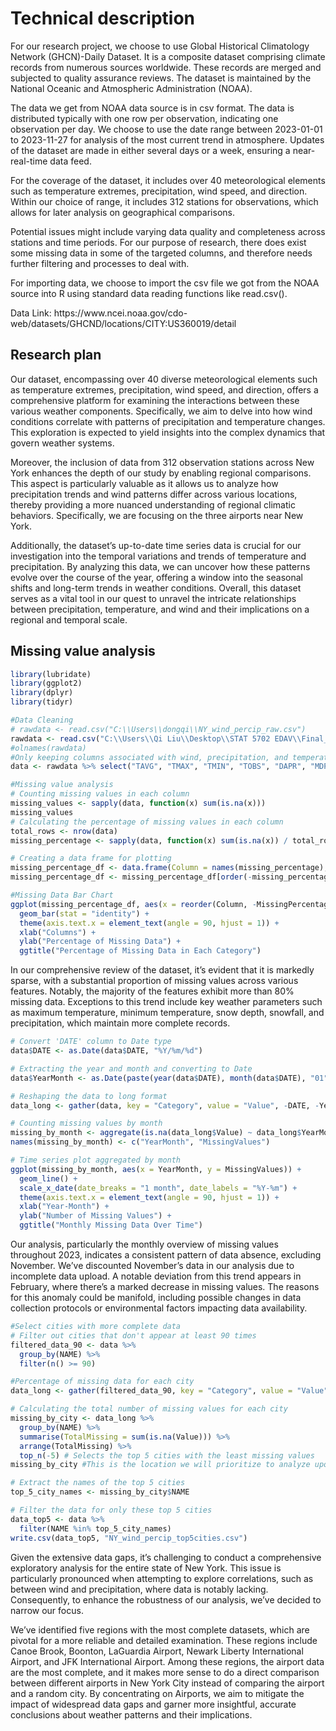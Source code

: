 # Technical description
For our research project, we choose to use Global Historical Climatology Network (GHCN)-Daily Dataset. It is a composite dataset comprising climate records from numerous sources worldwide. These records are merged and subjected to quality assurance reviews. The dataset is maintained by the National Oceanic and Atmospheric Administration (NOAA). 

The data we get from NOAA data source is in csv format. The data is distributed typically with one row per observation, indicating one observation per day. We choose to use the date range between 2023-01-01 to 2023-11-27 for analysis of the most current trend in atmosphere. Updates of the dataset are made in either several days or a week, ensuring a near-real-time data feed. 

For the coverage of the dataset, it includes over 40 meteorological elements such as temperature extremes, precipitation, wind speed, and direction. Within our choice of range, it includes 312 stations for observations, which allows for later analysis on geographical comparisons. 

Potential issues might include varying data quality and completeness across stations and time periods. For our purpose of research, there does exist some missing data in some of the targeted columns, and therefore needs further filtering and processes to deal with. 

For importing data, we choose to import the csv file we got from the NOAA source into R using standard data reading functions like read.csv(). 

Data Link: https://www.ncei.noaa.gov/cdo-web/datasets/GHCND/locations/CITY:US360019/detail

## Research plan
Our dataset, encompassing over 40 diverse meteorological elements such as temperature extremes, precipitation, wind speed, and direction, offers a comprehensive platform for examining the interactions between these various weather components. Specifically, we aim to delve into how wind conditions correlate with patterns of precipitation and temperature changes. This exploration is expected to yield insights into the complex dynamics that govern weather systems. 

Moreover, the inclusion of data from 312 observation stations across New York enhances the depth of our study by enabling regional comparisons. This aspect is particularly valuable as it allows us to analyze how precipitation trends and wind patterns differ across various locations, thereby providing a more nuanced understanding of regional climatic behaviors. Specifically, we are focusing on the three airports near New York. 

Additionally, the dataset's up-to-date time series data is crucial for our investigation into the temporal variations and trends of temperature and precipitation. By analyzing this data, we can uncover how these patterns evolve over the course of the year, offering a window into the seasonal shifts and long-term trends in weather conditions. Overall, this dataset serves as a vital tool in our quest to unravel the intricate relationships between precipitation, temperature, and wind and their implications on a regional and temporal scale.

## Missing value analysis

```r
library(lubridate)
library(ggplot2)
library(dplyr)
library(tidyr)
```
```r
#Data Cleaning
# rawdata <- read.csv("C:\\Users\\dongqi\\NY_wind_percip_raw.csv")
rawdata <- read.csv("C:\\Users\\Qi Liu\\Desktop\\STAT 5702 EDAV\\Final_Project\\NewYorkWindPerc\\NY_wind_percip_raw.csv")
#olnames(rawdata)
#Only keeping columns associated with wind, precipitation, and temperature. 
data <- rawdata %>% select("TAVG", "TMAX", "TMIN", "TOBS", "DAPR", "MDPR", "PRCP", "SNOW", "SNWD", "AWND", "PGTM", "WDF2", "WDF5", "DATE","NAME")
```
```r
#Missing value analysis
# Counting missing values in each column
missing_values <- sapply(data, function(x) sum(is.na(x)))
missing_values
# Calculating the percentage of missing values in each column
total_rows <- nrow(data)
missing_percentage <- sapply(data, function(x) sum(is.na(x)) / total_rows * 100)

# Creating a data frame for plotting
missing_percentage_df <- data.frame(Column = names(missing_percentage), MissingPercentage = missing_percentage)
missing_percentage_df <- missing_percentage_df[order(-missing_percentage_df$MissingPercentage),]

```

```r
#Missing Data Bar Chart
ggplot(missing_percentage_df, aes(x = reorder(Column, -MissingPercentage), y = MissingPercentage)) +
  geom_bar(stat = "identity") +
  theme(axis.text.x = element_text(angle = 90, hjust = 1)) +
  xlab("Columns") +
  ylab("Percentage of Missing Data") +
  ggtitle("Percentage of Missing Data in Each Category")
```
In our comprehensive review of the dataset, it's evident that it is markedly sparse, with a substantial proportion of missing values across various features. Notably, the majority of the features exhibit more than 80% missing data. Exceptions to this trend include key weather parameters such as maximum temperature, minimum temperature, snow depth, snowfall, and precipitation, which maintain more complete records.
```r
# Convert 'DATE' column to Date type
data$DATE <- as.Date(data$DATE, "%Y/%m/%d")

# Extracting the year and month and converting to Date
data$YearMonth <- as.Date(paste(year(data$DATE), month(data$DATE), "01", sep = "-"), "%Y-%m-%d")

# Reshaping the data to long format
data_long <- gather(data, key = "Category", value = "Value", -DATE, -YearMonth)

# Counting missing values by month
missing_by_month <- aggregate(is.na(data_long$Value) ~ data_long$YearMonth, data = data_long, sum)
names(missing_by_month) <- c("YearMonth", "MissingValues")

# Time series plot aggregated by month
ggplot(missing_by_month, aes(x = YearMonth, y = MissingValues)) +
  geom_line() +
  scale_x_date(date_breaks = "1 month", date_labels = "%Y-%m") +
  theme(axis.text.x = element_text(angle = 90, hjust = 1)) +
  xlab("Year-Month") +
  ylab("Number of Missing Values") +
  ggtitle("Monthly Missing Data Over Time")
```
Our analysis, particularly the monthly overview of missing values throughout 2023, indicates a consistent pattern of data absence, excluding November. We've discounted November's data in our analysis due to incomplete data upload. A notable deviation from this trend appears in February, where there's a marked decrease in missing values. The reasons for this anomaly could be manifold, including possible changes in data collection protocols or environmental factors impacting data availability.
```r
#Select cities with more complete data
# Filter out cities that don't appear at least 90 times
filtered_data_90 <- data %>%
  group_by(NAME) %>%
  filter(n() >= 90)

#Percentage of missing data for each city
data_long <- gather(filtered_data_90, key = "Category", value = "Value", -NAME)

# Calculating the total number of missing values for each city
missing_by_city <- data_long %>% 
  group_by(NAME) %>% 
  summarise(TotalMissing = sum(is.na(Value))) %>%
  arrange(TotalMissing) %>%
  top_n(-5) # Selects the top 5 cities with the least missing values
missing_by_city #This is the location we will prioritize to analyze upon

# Extract the names of the top 5 cities
top_5_city_names <- missing_by_city$NAME

# Filter the data for only these top 5 cities
data_top5 <- data %>%
  filter(NAME %in% top_5_city_names)
write.csv(data_top5, "NY_wind_percip_top5cities.csv")
```
Given the extensive data gaps, it's challenging to conduct a comprehensive exploratory analysis for the entire state of New York. This issue is particularly pronounced when attempting to explore correlations, such as between wind and precipitation, where data is notably lacking. Consequently, to enhance the robustness of our analysis, we've decided to narrow our focus.

We've identified five regions with the most complete datasets, which are pivotal for a more reliable and detailed examination. These regions include Canoe Brook, Boonton, LaGuardia Airport, Newark Liberty International Airport, and JFK International Airport. Among these regions, the airport data are the most complete, and it makes more sense to do a direct comparison between different airports in New York City instead of comparing the airport and a random city. By concentrating on Airports, we aim to mitigate the impact of widespread data gaps and garner more insightful, accurate conclusions about weather patterns and their implications.
